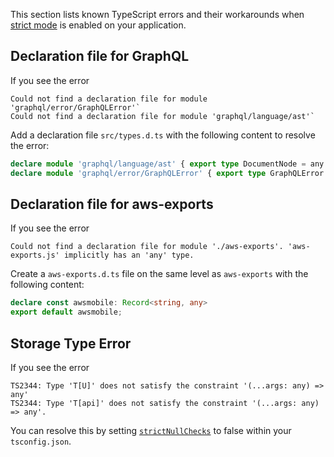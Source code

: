 This section lists known TypeScript errors and their workarounds when [strict mode](/lib/troubleshooting/strict-mode/q/platform/js/) is enabled on your application.

## Declaration file for GraphQL

If you see the error

```
Could not find a declaration file for module 'graphql/error/GraphQLError'` 
Could not find a declaration file for module 'graphql/language/ast'` 
```

Add a declaration file `src/types.d.ts` with the following content to resolve the error:

```ts
declare module 'graphql/language/ast' { export type DocumentNode = any }
declare module 'graphql/error/GraphQLError' { export type GraphQLError = any }
```

## Declaration file for aws-exports

If you see the error

```
Could not find a declaration file for module './aws-exports'. 'aws-exports.js' implicitly has an 'any' type.
```

Create a `aws-exports.d.ts` file on the same level as `aws-exports` with the following content:

```ts
declare const awsmobile: Record<string, any>
export default awsmobile; 
```

## Storage Type Error

If you see the error

```
TS2344: Type 'T[U]' does not satisfy the constraint '(...args: any) => any'
TS2344: Type 'T[api]' does not satisfy the constraint '(...args: any) => any'.
```

You can resolve this by setting [`strictNullChecks`](https://www.typescriptlang.org/tsconfig#strictNullChecks) to false within your `tsconfig.json`.